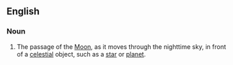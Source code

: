 ==English==

===Noun===
{{wikipedia|occultation#Occultations by the Moon|Lunar occultation}}
{{en-noun|sg=[[lunar]] [[occultation]]}}

# {{astronomy}} The passage of the [[Moon]], as it moves through the nighttime sky, in front of a [[celestial]] object, such as a [[star]] or [[planet]].